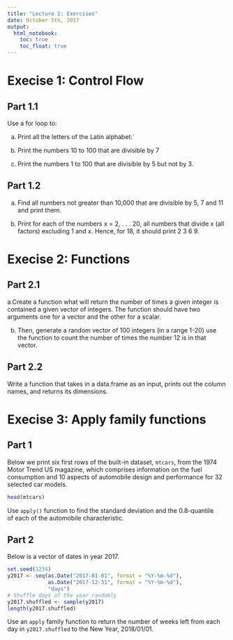 ```yaml
---
title: "Lecture 2: Exercises"
date: October 5th, 2017
output: 
  html_notebook:
    toc: true
    toc_float: true
---
```



# Execise 1: Control Flow 

## Part 1.1

Use a for loop to:

a. Print all the letters of the Latin alphabet:`

b. Print the numbers 10 to 100 that are divisible by 7

c. Print the numbers 1 to 100 that are divisible by 5 but not by 3.



## Part 1.2

a. Find all numbers not greater than 10,000 that are divisible by 
5, 7 and 11 and print them.

b. Print for each of the numbers x = 2, . . . 20, all numbers that divide x
(all factors) excluding 1 and x. Hence, for 18, it should print 2 3 6 9.


# Execise 2: Functions

## Part 2.1

a.Create a function what will return the number
of times a given integer is contained a given vector of integers.
The function should have two arguments one for a vector
and the other for a scalar. 

b. Then, generate a random vector of 100 
integers (in a range 1-20) use the function to count the number
of times the number 12 is in that vector. 

## Part 2.2

Write a function that takes in a data.frame as an input, 
prints out the column names, and returns its dimensions.

# Execise 3: Apply family functions

## Part 1
Below we print six first rows of the built-in dataset, `mtcars`, 
from the 1974 Motor Trend US magazine, which comprises information
on the fuel consumption and 10 aspects of automobile design 
and performance for 32 selected car models. 

```r
head(mtcars)
```

Use `apply()` function to find the standard deviation and the 0.8-quantile  
of each of the automobile characteristic.

## Part 2

Below is a vector of dates in year 2017.

```r
set.seed(1234)
y2017 <- seq(as.Date("2017-01-01", format = "%Y-%m-%d"), 
             as.Date("2017-12-31", format = "%Y-%m-%d"), 
             "days")
# Shuffle days of the year randomly
y2017.shuffled <- sample(y2017)
length(y2017.shuffled)
```

Use an `apply` family function to return the number of weeks
left from each day in `y2017.shuffled` to the New Year, 2018/01/01.
